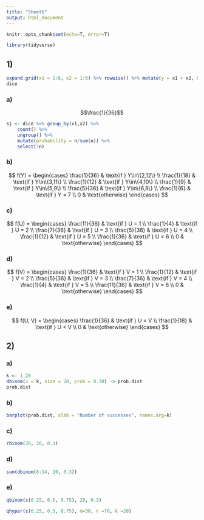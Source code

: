 ```yaml
---
title: "Sheet6"
output: html_document
---
```


```r
knitr::opts_chunk$set(echo=T, error=T)
```

```r
library(tidyverse)
```


## 1)
```r
expand.grid(x1 = 1:6, x2 = 1:6) %>% rowwise() %>% mutate(y = x1 + x2, U = min(x1,x2), V = max(x1, x2)) -> dice
dice
```


### a)
$$\frac{1}{36}$$

```r
sj <- dice %>% group_by(x1,x2) %>% 
    count() %>% 
    ungroup() %>% 
    mutate(probability = n/sum(n)) %>% 
    select(!n)
```


### b)
$$
f(Y) = 
\begin{cases}
\frac{1}{36} & \text{if } Y\in\{2,12\} \\
\frac{1}{18} & \text{if } Y\in\{3,11\} \\
\frac{1}{12} & \text{if } Y\in\{4,10\} \\
\frac{1}{9} & \text{if } Y\in\{5,9\} \\
\frac{5}{36} & \text{if } Y\in\{6,8\} \\
\frac{1}{6} & \text{if } Y = 7 \\
0 & \text{otherwise}
\end{cases}
$$

### c)
$$
f(U) = 
\begin{cases}
\frac{11}{36} & \text{if } U = 1 \\
\frac{1}{4} & \text{if } U = 2 \\
\frac{7}{36} & \text{if } U = 3 \\
\frac{5}{36} & \text{if } U = 4 \\
\frac{1}{12} & \text{if } U = 5 \\
\frac{1}{36} & \text{if } U = 6 \\
0 & \text{otherwise}
\end{cases}
$$

### d) 
$$
f(V) = 
\begin{cases}
\frac{1}{36} & \text{if } V = 1 \\
\frac{1}{12} & \text{if } V = 2 \\
\frac{5}{36} & \text{if } V = 3 \\
\frac{7}{36} & \text{if } V = 4 \\
\frac{1}{4} & \text{if } V = 5 \\
\frac{11}{36} & \text{if } V = 6 \\
0 & \text{otherwise}
\end{cases}
$$

### e)
$$
f(U, V) = 
\begin{cases}
\frac{1}{36} & \text{if } U = V \\
\frac{1}{18} & \text{if } U < V \\
0 & \text{otherwise}
\end{cases}
$$

## 2)
### a)

```r
k <- 1:20
dbinom(x = k, size = 20, prob = 0.30) -> prob.dist
prob.dist
```

### b)
```r
barplot(prob.dist, xlab = "Number of successes", names.arg=k)
```

### c)
```r
rbinom(20, 20, 0.3)
```

### d)
```r
sum(dbinom(6:14, 20, 0.3))
```

### e)
```r
qbinom(c(0.25, 0.5, 0.75), 20, 0.3)
```

```r
qhyper(c(0.25, 0.5, 0.75), m=30, n =70, k =20)
```


